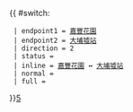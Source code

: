 {{ #switch: {{{format|}}}
  | endpoint1 = [[嘉豐花園]]
  | endpoint2 = [[大埔墟站公共運輸交匯處|大埔墟站]]
  | direction = 2
  | status =
  | inline = [[嘉豐花園]] ↔ [[大埔墟站公共運輸交匯處|大埔墟站]]
  | normal =
  | full =
}}<noinclude>[[category:新界居民巴士路線模板|5]]</noinclude>